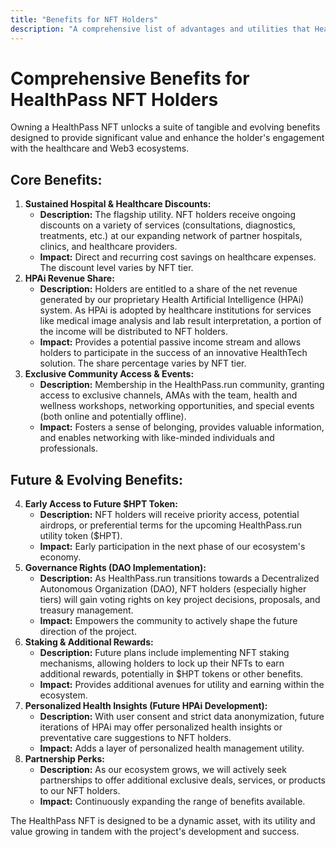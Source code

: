```yaml
---
title: "Benefits for NFT Holders"
description: "A comprehensive list of advantages and utilities that HealthPass NFT holders can expect."
---
```


# Comprehensive Benefits for HealthPass NFT Holders

Owning a HealthPass NFT unlocks a suite of tangible and evolving benefits designed to provide significant value and enhance the holder's engagement with the healthcare and Web3 ecosystems.

## Core Benefits:

1. **Sustained Hospital & Healthcare Discounts:**
   - **Description:** The flagship utility. NFT holders receive ongoing discounts on a variety of services (consultations, diagnostics, treatments, etc.) at our expanding network of partner hospitals, clinics, and healthcare providers.
   - **Impact:** Direct and recurring cost savings on healthcare expenses. The discount level varies by NFT tier.
2. **HPAi Revenue Share:**
   - **Description:** Holders are entitled to a share of the net revenue generated by our proprietary Health Artificial Intelligence (HPAi) system. As HPAi is adopted by healthcare institutions for services like medical image analysis and lab result interpretation, a portion of the income will be distributed to NFT holders.
   - **Impact:** Provides a potential passive income stream and allows holders to participate in the success of an innovative HealthTech solution. The share percentage varies by NFT tier.
3. **Exclusive Community Access & Events:**
   - **Description:** Membership in the HealthPass.run community, granting access to exclusive channels, AMAs with the team, health and wellness workshops, networking opportunities, and special events (both online and potentially offline).
   - **Impact:** Fosters a sense of belonging, provides valuable information, and enables networking with like-minded individuals and professionals.

## Future & Evolving Benefits:

4. **Early Access to Future \$HPT Token:**
   - **Description:** NFT holders will receive priority access, potential airdrops, or preferential terms for the upcoming HealthPass.run utility token (\$HPT).
   - **Impact:** Early participation in the next phase of our ecosystem's economy.
5. **Governance Rights (DAO Implementation):**
   - **Description:** As HealthPass.run transitions towards a Decentralized Autonomous Organization (DAO), NFT holders (especially higher tiers) will gain voting rights on key project decisions, proposals, and treasury management.
   - **Impact:** Empowers the community to actively shape the future direction of the project.
6. **Staking & Additional Rewards:**
   - **Description:** Future plans include implementing NFT staking mechanisms, allowing holders to lock up their NFTs to earn additional rewards, potentially in \$HPT tokens or other benefits.
   - **Impact:** Provides additional avenues for utility and earning within the ecosystem.
7. **Personalized Health Insights (Future HPAi Development):**
   - **Description:** With user consent and strict data anonymization, future iterations of HPAi may offer personalized health insights or preventative care suggestions to NFT holders.
   - **Impact:** Adds a layer of personalized health management utility.
8. **Partnership Perks:**
   - **Description:** As our ecosystem grows, we will actively seek partnerships to offer additional exclusive deals, services, or products to our NFT holders.
   - **Impact:** Continuously expanding the range of benefits available.

The HealthPass NFT is designed to be a dynamic asset, with its utility and value growing in tandem with the project's development and success.